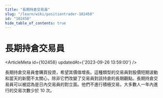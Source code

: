 ```yaml
---
title: "長期持倉交易員"
slug: "/learn/wiki/positiontrader-102458"
id: "102458"
hide_table_of_contents: true
---
```



# 長期持倉交易員

<ArticleMeta id={102458} updatedAt={'2023-09-26 13:59:00'} />
<div className='border-solid border-b border-t-0 my-4 border-[var(--ifm-color-gray-300)]' />

長期持倉交易員會購買投資，希望其價值增長。這種類型的交易員對股價短期波動和當天的新聞不太關心，除非它們改變了交易員對該持倉的長期觀點。長期持倉交易員可以被認為是日內交易員的對立面。他們不進行積極交易，大多數人一年內進行的交易次數少於 10 次。
